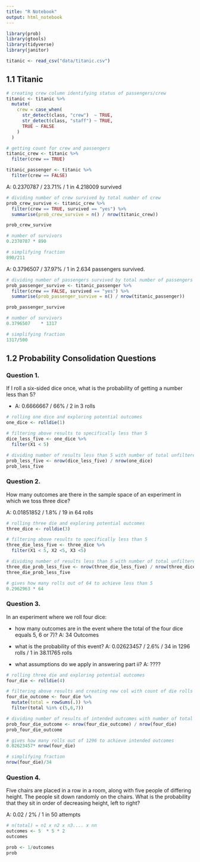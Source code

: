 ```yaml
---
title: "R Notebook"
output: html_notebook
---
```


```r
library(prob)
library(gtools)
library(tidyverse)
library(janitor)
```

```r
titanic <- read_csv("data/titanic.csv")
```

## 1.1 Titanic

```r
# creating crew column identifying status of passengers/crew
titanic <- titanic %>%
  mutate(
    crew = case_when(
      str_detect(class, "crew")  ~ TRUE,
      str_detect(class, "staff") ~ TRUE,
      TRUE ~ FALSE
    )
  )
```

```r
# getting count for crew and passengers
titanic_crew <- titanic %>% 
  filter(crew == TRUE)

titanic_passenger <- titanic %>% 
  filter(crew == FALSE)
```

A: 0.2370787 / 23.71% / 1 in 4.218009 survived
```r
# dividing number of crew survived by total number of crew
prob_crew_survive <- titanic_crew %>% 
  filter(crew == TRUE, survived == "yes") %>% 
  summarise(prob_crew_survive = n() / nrow(titanic_crew))

prob_crew_survive

# number of survivors
0.2370787 * 890

# simplifying fraction
890/211
```

A: 0.3796507	/ 37.97% / 1 in 2.634 passengers survived.
```r
# dividing number of passengers survived by total number of passengers
prob_passenger_survive <- titanic_passenger %>% 
  filter(crew == FALSE, survived == "yes") %>% 
  summarise(prob_passenger_survive = n() / nrow(titanic_passenger))

prob_passenger_survive

# number of survivors
0.3796507	 * 1317

# simplifying fraction
1317/500
```

## 1.2 Probability Consolidation Questions

### Question 1.
If I roll a six-sided dice once, what is the probability of getting a number less than 5?

- A: 0.6666667 / 66% / 2 in 3 rolls
```r
# rolling one dice and exploring potential outcomes
one_dice <- rolldie(1) 

# filtering above results to specifically less than 5
dice_less_five <- one_dice %>% 
  filter(X1 < 5)

# dividing number of results less than 5 with number of total unfiltered results
prob_less_five <- nrow(dice_less_five) / nrow(one_dice)
prob_less_five
```

### Question 2.
How many outcomes are there in the sample space of an experiment in which we toss three dice?

A: 0.01851852 / 1.8% / 19 in 64 rolls
```r
# rolling three die and exploring potential outcomes
three_dice <- rolldie(3) 

# filtering above results to specifically less than 5
three_die_less_five <- three_dice %>% 
  filter(X1 < 5, X2 <5, X3 <5)

# dividing number of results less than 5 with number of total unfiltered results
three_die_prob_less_five <- nrow(three_die_less_five) / nrow(three_dice)
three_die_prob_less_five

# gives how many rolls out of 64 to achieve less than 5
0.2962963 * 64

```

### Question 3.
In an experiment where we roll four dice:

- how many outcomes are in the event where the total of the four dice equals 5, 6 or 7)?
A: 34 Outcomes

- what is the probability of this event?
A: 0.02623457 / 2.6% / 34 in 1296 rolls / 1 in 38.11765 rolls

- what assumptions do we apply in answering part ii?
A: ????


```r
# rolling three die and exploring potential outcomes
four_die <- rolldie(4) 

# filtering above results and creating new col with count of die rolls equal to desired outcomes
four_die_outcome <- four_die %>% 
  mutate(total = rowSums(.)) %>% 
  filter(total %in% c(5,6,7))

# dividing number of results of intended outcomes with number of total unfiltered results
prob_four_die_outcome <- nrow(four_die_outcome) / nrow(four_die)
prob_four_die_outcome

# gives how many rolls out of 1296 to achieve intended outcomes
0.02623457* nrow(four_die)

# simplifying fraction
nrow(four_die)/34

```

### Question 4.
Five chairs are placed in a row in a room, along with five people of differing height. The people sit down randomly on the chairs. What is the probability that they sit in order of decreasing height, left to right?

A: 0.02 / 2% / 1 in 50 attempts
```r
# n(total) = n1 x n2 x n3.... x nn
outcomes <- 5  * 5 * 2
outcomes

prob <- 1/outcomes
prob
```

